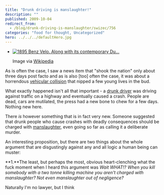 ```yaml
---
title: "Drunk driving is manslaughter!"
description: ""
published: 2009-10-04
redirect_from:
  - /blog/drunk-driving-is-manslaughter/swizec/756
categories: "food for thought, Uncategorized"
hero: ../../../defaultHero.jpg
---
```


- [![1895 Benz Velo. Along with its contemporary Du...](https://upload.wikimedia.org/wikipedia/commons/thumb/1/1e/Benz-velo.jpg/300px-Benz-velo.jpg "1895 Benz Velo. Along with its contemporary Du...")](http://commons.wikipedia.org/wiki/Image:Benz-velo.jpg)

  Image via [Wikipedia](http://commons.wikipedia.org/wiki/Image:Benz-velo.jpg)

As is often the case, I saw a news item that "shook the nation" only about three days post facto and as is also \[too] often the case, it was about a horrendous [vehicular collision](http://en.wikipedia.org/wiki/Car_accident "Car accident") that nipped a few young lives in the bud.

What exactly happened isn't all that important - a [drunk driver](http://en.wikipedia.org/wiki/Drunk_driving_%28United_States%29 "Drunk driving (United States)") was driving against traffic on a highway and eventually caused a crash. People are dead, cars are mutilated, the press had a new bone to chew for a few days. Nothing new here.

There _is_ however something that is in fact very new. Someone suggested that drunk people who cause crashes with deadly consequences should be charged with [manslaughter](http://en.wikipedia.org/wiki/Manslaughter "Manslaughter"), even going so far as calling it a deliberate murder.

An interesting proposition, but there are two things about the whole argument that are disgustingly against any and all logic a human being can muster:

**1.**The least, but perhaps the most, obvious heart-clenching what the fuck moment when I heard this argument was _Wait WHAT!? When you kill somebody with a two tonne killing machine you aren't charged with manslaughter? Not even manslaughter out of negligence?_

Naturally I'm no lawyer, but I think
